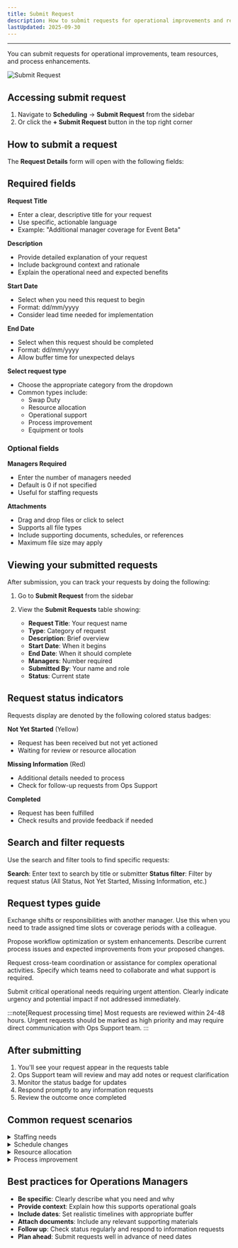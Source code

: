 ```yaml
---
title: Submit Request
description: How to submit requests for operational improvements and resources
lastUpdated: 2025-09-30
---
```



---

You can submit requests for operational improvements, team resources, and process enhancements.

![Submit Request](/src/assets/ops-manager/submit-request.svg)

## Accessing submit request

1. Navigate to **Scheduling** → **Submit Request** from the sidebar
2. Or click the **+ Submit Request** button in the top right corner

## How to submit a request

The **Request Details** form will open with the following fields:

## Required fields

**Request Title** <Badge text="required" variant="success"/>
- Enter a clear, descriptive title for your request
- Use specific, actionable language
- Example: "Additional manager coverage for Event Beta"

**Description** <Badge text="required" variant="success"/>
- Provide detailed explanation of your request
- Include background context and rationale
- Explain the operational need and expected benefits

**Start Date** <Badge text="required" variant="success"/>
- Select when you need this request to begin
- Format: dd/mm/yyyy
- Consider lead time needed for implementation

**End Date** <Badge text="required" variant="success"/>
- Select when this request should be completed
- Format: dd/mm/yyyy
- Allow buffer time for unexpected delays

**Select request type** <Badge text="required" variant="success"/>
- Choose the appropriate category from the dropdown
- Common types include:
  - Swap Duty
  - Resource allocation
  - Operational support
  - Process improvement
  - Equipment or tools

### Optional fields

**Managers Required** <Badge text="optional" variant="caution"/>
- Enter the number of managers needed
- Default is 0 if not specified
- Useful for staffing requests

**Attachments**  <Badge text="optional" variant="caution"/>
- Drag and drop files or click to select
- Supports all file types
- Include supporting documents, schedules, or references
- Maximum file size may apply

## Viewing your submitted requests

After submission, you can track your requests by doing the following:

<Card>
<Steps>

1. Go to **Submit Request** from the sidebar


2. View the **Submit Requests** table showing:
   - **Request Title**: Your request name
   - **Type**: Category of request
   - **Description**: Brief overview
   - **Start Date**: When it begins
   - **End Date**: When it should complete
   - **Managers**: Number required
   - **Submitted By**: Your name and role
   - **Status**: Current state


</Steps>

</Card>


## Request status indicators

Requests display are denoted by the following colored status badges:

**Not Yet Started** (Yellow)
- Request has been received but not yet actioned
- Waiting for review or resource allocation

**Missing Information** (Red)
- Additional details needed to process
- Check for follow-up requests from Ops Support


**Completed** <Badge text="Green" variant="success"/>
- Request has been fulfilled
- Check results and provide feedback if needed

## Search and filter requests

Use the search and filter tools to find specific requests:

**Search**: Enter text to search by title or submitter
**Status filter**: Filter by request status (All Status, Not Yet Started, Missing Information, etc.)

## Request types guide

<Accordion >
  <AccordionItem title="Swap Duty">
    <p>
      Exchange shifts or responsibilities with another manager. Use this when you need to trade assigned time slots or coverage periods with a colleague.
    </p>
  </AccordionItem>
  <AccordionItem title="Process Improvement">
    <p>
    Propose workflow optimization or system enhancements. Describe current process issues and expected improvements from your proposed changes.
    </p>
  </AccordionItem>
  <AccordionItem title="Operational Support">
    <p>
      Request cross-team coordination or assistance for complex operational activities. Specify which teams need to collaborate and what support is required.
    </p>
  </AccordionItem>
  <AccordionItem title="Emergency Requests">
    <p>
      Submit critical operational needs requiring urgent attention. Clearly indicate urgency and potential impact if not addressed immediately.
    </p>
  </AccordionItem>
</Accordion>




:::note[Request processing time]
Most requests are reviewed within 24-48 hours. Urgent requests should be marked as high priority and may require direct communication with Ops Support team.
:::

## After submitting

1. You'll see your request appear in the requests table
2. Ops Support team will review and may add notes or request clarification
3. Monitor the status badge for updates
4. Respond promptly to any information requests
5. Review the outcome once completed

## Common request scenarios

<details>
<summary>Staffing needs</summary>

**Example**: "Need additional manager coverage for weekend event"

Include the specific event details, dates, number of managers needed, and required skill level or experience.

</details>

<details>
<summary>Schedule changes</summary>

**Example**: "Request shift swap for October 15-17"

Specify the shifts you need to swap, who you're swapping with (if known), and the reason for the change.

</details>

<details>
<summary>Resource allocation</summary>

**Example**: "Additional laptops needed for training session"

List the exact resources needed, quantities, when you need them, and how long you'll need them for.

</details>

<details>
<summary>Process improvement</summary>

**Example**: "Implement new check-in procedure for events"

Describe the current process, proposed improvement, expected benefits, and any resources needed for implementation.

</details>

## Best practices for Operations Managers

- **Be specific**: Clearly describe what you need and why
- **Provide context**: Explain how this supports operational goals
- **Include dates**: Set realistic timelines with appropriate buffer
- **Attach documents**: Include any relevant supporting materials
- **Follow up**: Check status regularly and respond to information requests
- **Plan ahead**: Submit requests well in advance of need dates
